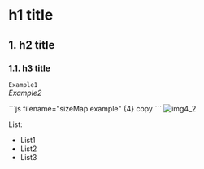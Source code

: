 
# h1 title 

## 1. h2 title 

### 1.1. h3 title 



`Example1`  
_Example2_

<StyledButton message="sizeMap config">
  ```js filename="sizeMap example"  {4} copy
  <script>
    "sizeMap": [ [[700],null],
    [[468,510],[[320,165],[300,165],[468,60],[320,100],[320,50],[300,100],[300,50],"fluid"]],
    [[468],[[468,60],[320,100],[320,50],[300,100],[300,50],"fluid"]],
    [[300,510],[[320,165],[300,165],[320,100],[320,50],[300,100],[300,50],"fluid"]],
    [[300],[[320,100],[320,50],[300,100],[300,50],"fluid"]],
    [[0],[[300,100],[320,100],"fluid"]] ]
  </script>
  ```
  </StyledButton> 

  <StyledButton message="image">
  <Image src={img4_2} alt="img4_2" width={800} height={500} />
</StyledButton>

List: 
- List1
- List2
- List3